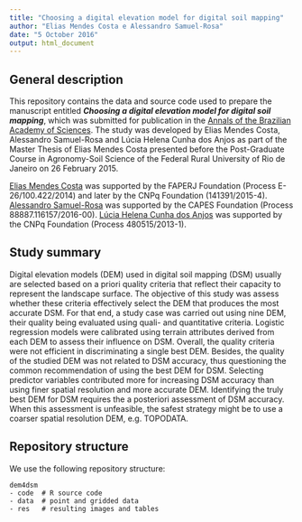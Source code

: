 ```yaml
---
title: "Choosing a digital elevation model for digital soil mapping"
author: "Elias Mendes Costa e Alessandro Samuel-Rosa"
date: "5 October 2016"
output: html_document
---
```


## General description

This repository contains the data and source code used to prepare the manuscript entitled ***Choosing a 
digital elevation model for digital soil mapping***, which was submitted for publication in the 
[Annals of the Brazilian Academy of Sciences][abc]. The study was developed by Elias Mendes Costa, Alessandro
Samuel-Rosa and Lúcia Helena Cunha dos Anjos as part of the Master Thesis of Elias Mendes Costa presented 
before the Post-Graduate Course in Agronomy-Soil Science of the Federal Rural University of Rio de Janeiro on 
26 February 2015.

[abc]: http://www.scielo.br/scielo.php?script=sci_serial&pid=0001-3765&lng=en&nrm=iso

[Elias Mendes Costa](https://www.researchgate.net/profile/Elias_Costa6) was supported by the FAPERJ Foundation
(Process E-26/100.422/2014) and later by the CNPq Foundation (141391/2015-4).
[Alessandro Samuel-Rosa](https://www.researchgate.net/profile/Alessandro_Samuel-Rosa) was supported by the 
CAPES Foundation (Process 88887.116157/2016-00).
[Lúcia Helena Cunha dos Anjos](https://www.researchgate.net/profile/Lucia_Anjos) was supported by the CNPq
Foundation (Process 480515/2013-1).

## Study summary

Digital elevation models (DEM) used in digital soil mapping (DSM) usually are selected based on a priori 
quality criteria that reflect their capacity to represent the landscape surface. The objective of this study 
was assess whether these criteria effectively select the DEM that produces the most accurate DSM. For that 
end, a study case was carried out using nine DEM, their quality being evaluated using quali- and quantitative
criteria. Logistic regression models were calibrated using terrain attributes derived from each DEM to assess
their influence on DSM. Overall, the quality criteria were not efficient in discriminating a single best DEM.
Besides, the quality of the studied DEM was not related to DSM accuracy, thus questioning the common
recommendation of using the best DEM for DSM. Selecting predictor variables contributed more for increasing DSM
accuracy than using finer spatial resolution and more accurate DEM. Identifying the truly best DEM for DSM
requires the a posteriori assessment of DSM accuracy. When this assessment is unfeasible, the safest strategy
might be to use a coarser spatial resolution DEM, e.g. TOPODATA.

## Repository structure

We use the following repository structure:

    dem4dsm
    - code  # R source code
    - data  # point and gridded data
    - res   # resulting images and tables
